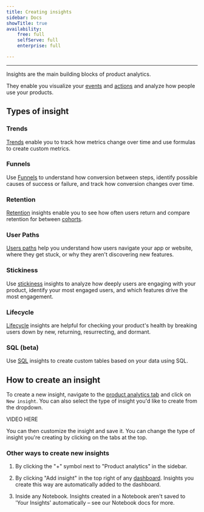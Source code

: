 ```yaml
---
title: Creating insights
sidebar: Docs
showTitle: true
availability:
    free: full
    selfServe: full
    enterprise: full

---
```


---


Insights are the main building blocks of product analytics. 

They enable you visualize your [events](/docs/data/events) and [actions](/docs/data/actions) and analyze how people use your products.

## Types of insight

### Trends

<ProductScreenshot
  imageLight={ImgTrendsLight} 
  imageDark={ImgTrendsDark} 
  alt="Trends insight" 
  classes="rounded"
/>

[Trends](/docs/user-guides/trends) enable you to track how metrics change over time and use formulas to create custom metrics.

### Funnels

<ProductScreenshot
  imageLight={ImgFunnelLight} 
  imageDark={ImgFunnelDark} 
  alt="Funnels insight" 
  classes="rounded"
/>

Use [Funnels](/docs/user-guides/funnels) to understand how conversion between steps, identify possible causes of success or failure, and track how conversion changes over time.

### Retention

<ProductScreenshot
  imageLight={ImgRetentionLight} 
  imageDark={ImgRetentionDark} 
  alt="Retention insight" 
  classes="rounded"
/>

[Retention](/docs/user-guides/retention) insights enable you to see how often users return and compare retention for between [cohorts](/docs/data/cohorts).

### User Paths

<ProductScreenshot
  imageLight={ImgUserPathsLight} 
  imageDark={ImgUserPathsDark} 
  alt="User paths insight" 
  classes="rounded"
/>

[Users paths](/docs/user-guides/paths) help you understand how users navigate your app or website, where they get stuck, or why they aren't discovering new features.

### Stickiness

<ProductScreenshot
  imageLight={ImgStickinessLight} 
  imageDark={ImgStickinessDark} 
  alt="Stickiness insight" 
  classes="rounded"
/>

Use [stickiness](/docs/product-analytics/stickiness) insights to analyze how deeply users are engaging with your product, identify your most engaged users, and which features drive the most engagement.

### Lifecycle

<ProductScreenshot
  imageLight={ImgLifecycleLight} 
  imageDark={ImgLifecycleDark} 
  alt="Lifecycle insight" 
  classes="rounded"
/>

[Lifecycle](/docs/user-guides/lifecycle) insights are helpful for checking your product's health by breaking users down by new, returning, resurrecting, and dormant.

### SQL (beta)

<ProductScreenshot
  imageLight={ImgSQLLight} 
  imageDark={ImgSQLDark} 
  alt="SQL insight" 
  classes="rounded"
/>

Use [SQL](/docs/product-analytics/hogql#sql-insights) insights to create custom tables based on your data using SQL.

## How to create an insight

To create a new insight, navigate to the [product analytics tab](https://us.posthog.com/insights) and click on `New insight`. You can also select the type of insight you'd like to create from the dropdown.

VIDEO HERE

You can then customize the insight and save it. You can change the type of insight you're creating by clicking on the tabs at the top.

### Other ways to create new insights

1. By clicking the "+" symbol next to "Product analytics" in the sidebar.

2. By clicking "Add insight" in the top right of any [dashboard](/docs/product-analytics/dashboards). Insights you create this way are automatically added to the dashboard.

3. Inside any Notebook. Insights created in a Notebook aren't saved to 'Your Insights' automatically – see our Notebook docs for more.